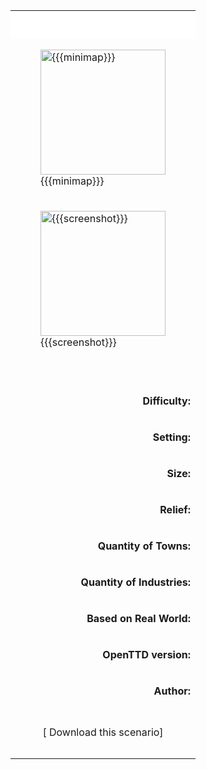 {| class="wikitable" style="width:300px;text-align:center"
|-
|colspan="2" style="background:white;border:none;padding:10px;font-size:150%"| {{{title}}}
|- 
|colspan="2"| [[File:{{{minimap}}}|200px]]
|- 
|colspan="2"| [[File:{{{screenshot}}}|200px]]
|-
|colspan="2" style="padding-top:10px;padding-bottom:10px;font-style:italic"|{{{description}}}
|-
|align="right"| '''Difficulty:''' ||align="left"| {{{difficulty}}}
|-
|align="right"| '''Setting:''' ||align="left"| {{{setting}}}
|-
|align="right"| '''Size:''' ||align="left"| {{{size}}}
|-
|align="right"| '''Relief:''' ||align="left"| {{{relief}}}
|-
|align="right"| '''Quantity of Towns:''' ||align="left"| {{{towns}}} 
|-
|align="right"| '''Quantity of Industries:''' ||align="left"| {{{industries}}} 
|-
|align="right"| '''Based on Real World:''' ||align="left"| {{{realworld}}}
|-
|align="right"| '''OpenTTD version:''' ||align="left"| {{{version}}}
|-
|align="right"| '''Author:''' ||align="left"| {{{author}}}
|-
|colspan="2" align="center" style="padding-top:10px;padding-bottom:10px;"|[{{{download_url}}} Download this scenario]
|-
|}

[[Category:en/Player-made scenarios|{{{title}}}]]